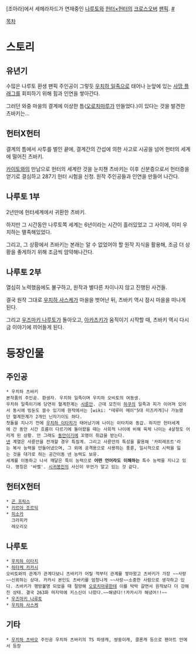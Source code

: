 [조아라]에서 세헤라자드가 연재중인 [[나루토]]와 [[헌터×헌터]]의 [[크로스오버]] [[팬픽]]. [http://www.joara.com/literature/view/book_intro.html?book_code=425935 #]

[[목차]]


= 스토리 =
== 유년기 ==
수많은 나루토 환생 팬픽 주인공이 그렇듯 [[우치하 일족]]으로 태어나 눈앞에 있는 [[사망 플래그]]를 회피하기 위해 힘과 인연을 쌓아간다.

그러던 와중 마을의 결계에 이상한 틈([[오로치마루]]가 만들었다.)이 있다는 것을 발견한 츠바키는...
== 헌터X헌터 ==
결계의 틈에서 사투를 벌인 끝에, 결계간의 간섭에 의한 사고로 시공을 넘어 헌터의 세계에 떨어진 츠바키.

[[카이토]]와의 만남으로 헌터의 세계란 것을 눈치챈 츠바키는 이후 신분증으로서 헌터증을 얻기로 결심하고 287기 헌터 시험을 신청. 원작 주인공들과 인연을 만들어 나간다.
== 나루토 1부 ==
2년만에 헌터세계에서 귀환한 츠바키.

하지만 그 시간동안 나루토쪽 세계는 6년이라는 시간이 흘러있었고 그 사이에, 이미 우치하는 멸족해있었다.

그리고, 그 상황에서 츠바키는 본래는 알 수 없었어야 할 원작 지식을 활용해, 조금 더 상황을 좋게하기 위해 조금씩 암약해나간다.
== 나루토 2부 ==
열심히 노력했음에도 불구하고, 원작과 별다른 차이나지 않고 진행된 사건들.

결국 원작 그대로 [[우치하 사스케]]가 마을을 벗어난 뒤, 츠바키 역시 잠시 마을을 떠나게 된다.

그리고 [[우즈마키 나루토]]가 돌아오고, [[아카츠키]]가 움직이기 시작할 때, 츠바키 역시 다시금 이야기에 끼어들게 된다.

= 등장인물 =
== 주인공 ==
 * 우치하 츠바키
 본작품의 주인공. 환생자. 우치하 일족이며 우치하 오비토의 여동생.
 우치하 일족이기에 당연히 혈계한계는 [[사륜안]]. 근데 모친이 [[하쿠]]의 일족과 피가 이어져 있어서 동시에 빙둔도 쓸수 있기에 원작에서는 [wiki: "테루미 메이"5대 미즈카게]나 가능했던 혈계한계가 2개인 닌자기이도 하다.
 첫돌을 지나기 전에 [[우치하 이타치]]가 태어났기에 나이는 이타치와 동갑. 하지만 헌터세계에 간 동안 시간 흐름이 다르기에 돌아왔을 때는 사회적 나이에 비해 육체 나이는 4살정도 어리게 된 상황. 안 그래도 [[동안]]이기에 꼬맹이 취급을 받는다.
 [[넨]] 계열은 사륜안을 전개할 경우 특질계. 그리고 사륜안의 특성을 활용해 '카피레프트'라는 복사 능력을 만들어냈으며, 그 외에 공격용으로 사용하는 풍륜, 일시적으로 시력을 잃는 것을 대가로 하는 공간이동 넨 능력도 보유.
 세계를 이동하고 나서 깨달은 특이 능력으로 '''어떤 언어라도 이해하는''' 특수 능력을 지니고 있다. 명칭은 '바벨'. [[시귀봉진]]의 사신이 무언가 알고 있는 것 같다.
== 헌터X헌터 ==
 * [[곤 프릭스]]
 * [[키르아 조르딕]]
 * [[히소카]]
   크라피카
   레오리오
== 나루토 ==
 * [[우치하 이타치]]
 * [[하타케 카카시]]
 오비토와의 관계가 관계다보니 츠바키가 어릴 적부터 관계를 쌓아왔고 츠바키가 가장 ~~사랑~~신뢰하는 상대. 카카시 본인도 츠바키를 엄청나게 ~~사랑~~소중한 사람으로 생각하고 있다. 츠바키가 행방불명 되었을 때 절망해 [[오로치마루]]한테 이를 박박 갈면서 원작보다 더 강해진 상태. 결국 263화 마지막에 키스신이 나왔다.~~해냈다!!카카시가 해냈어!!~~
 * [[우즈마키 나루토]]
 * [[우치하 사스케]]
== 기타 ==
 * [[우치하 츠바오]] 주인공 우치하 츠바키의 TS 파생캐, 쌍둥이캐, 클론캐 등으로 팬아트 안에서 등장
